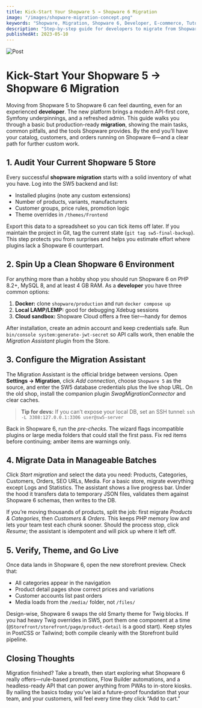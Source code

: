 ```yaml
---
title: Kick-Start Your Shopware 5 → Shopware 6 Migration
image: "/images/shopware-migration-concept.png"
keywords: "Shopware, Migration, Shopware 6, Developer, E-commerce, Tutorial"
description: "Step-by-step guide for developers to migrate from Shopware 5 to Shopware 6. Learn how to audit your store, configure the Migration Assistant, move data safely, and go live with confidence."
publishedAt: 2023-05-10
---
```


![Post](/images/shopware-migration-concept.png)

# Kick-Start Your Shopware 5 → Shopware 6 Migration

Moving from Shopware 5 to Shopware 6 can feel daunting, even for an experienced **developer**.
The new platform brings a modern API-first core, Symfony underpinnings, and a refreshed admin.
This guide walks you through a basic but production-ready **migration**, showing the main tasks, common pitfalls, and the tools Shopware provides.
By the end you’ll have your catalog, customers, and orders running on Shopware 6—and a clear path for further custom work.

## 1. Audit Your Current Shopware 5 Store

Every successful **shopware migration** starts with a solid inventory of what you have. Log into the SW5 backend and list:

- Installed plugins (note any custom extensions)
- Number of products, variants, manufacturers
- Customer groups, price rules, promotion logic
- Theme overrides in `/themes/Frontend`

Export this data to a spreadsheet so you can tick items off later.
If you maintain the project in Git, tag the current state (`git tag sw5-final-backup`).
This step protects you from surprises and helps you estimate effort where plugins lack a Shopware 6 counterpart.

## 2. Spin Up a Clean Shopware 6 Environment

For anything more than a hobby shop you should run Shopware 6 on PHP 8.2+, MySQL 8, and at least 4 GB RAM.
As a **developer** you have three common options:

1. **Docker:** clone `shopware/production` and run `docker compose up`
2. **Local LAMP/LEMP:** good for debugging Xdebug sessions
3. **Cloud sandbox:** Shopware Cloud offers a free tier—handy for demos

After installation, create an admin account and keep credentials safe.
Run `bin/console system:generate-jwt-secret` so API calls work, then enable the *Migration Assistant* plugin from the Store.

## 3. Configure the Migration Assistant

The Migration Assistant is the official bridge between versions.
Open **Settings → Migration**, click *Add connection*, choose `Shopware 5` as the source, and enter the SW5 database credentials plus the live shop URL.
On the old shop, install the companion plugin *SwagMigrationConnector* and clear caches.

> **Tip for devs:** If you can’t expose your local DB, set an SSH tunnel:
> `ssh -L 3308:127.0.0.1:3306 user@sw5-server`

Back in Shopware 6, run the *pre-checks*. The wizard flags incompatible plugins or large media folders that could stall the first pass.
Fix red items before continuing; amber items are warnings only.

## 4. Migrate Data in Manageable Batches

Click *Start migration* and select the data you need: Products, Categories, Customers, Orders, SEO URLs, Media.
For a basic store, migrate everything except Logs and Statistics. The assistant shows a live progress bar.
Under the hood it transfers data to temporary JSON files, validates them against Shopware 6 schemas, then writes to the DB.

If you’re moving thousands of products, split the job: first migrate *Products & Categories*, then *Customers & Orders*.
This keeps PHP memory low and lets your team test each chunk sooner. Should the process stop, click *Resume*; the assistant is idempotent and will pick up where it left off.

## 5. Verify, Theme, and Go Live

Once data lands in Shopware 6, open the new storefront preview. Check that:

- All categories appear in the navigation
- Product detail pages show correct prices and variations
- Customer accounts list past orders
- Media loads from the `/media/` folder, not `/files/`

Design-wise, Shopware 6 swaps the old Smarty theme for Twig blocks.
If you had heavy Twig overrides in SW5, port them one component at a time (`@Storefront/storefront/page/product-detail` is a good start).
Keep styles in PostCSS or Tailwind; both compile cleanly with the Storefront build pipeline.

## Closing Thoughts

Migration finished? Take a breath, then start exploring what Shopware 6 really offers—rule-based promotions, Flow Builder automations, and a headless-ready API that can power anything from PWAs to in-store kiosks.
By nailing the basics today you’ve laid a future-proof foundation that your team, and your customers, will feel every time they click “Add to cart.”
